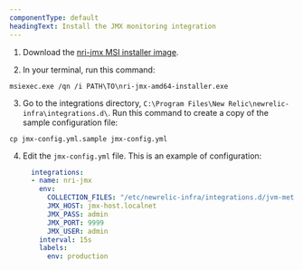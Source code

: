 ```yaml
---
componentType: default
headingText: Install the JMX monitoring integration
---
```


1. Download the [nri-jmx MSI installer image](https://download.newrelic.com/infrastructure_agent/windows/integrations/nri-jmx/nri-jmx-amd64-installer.exe).

2. In your terminal, run this command:

  ```shell
  msiexec.exe /qn /i PATH\TO\nri-jmx-amd64-installer.exe
  ```

3. Go to the integrations directory, `C:\Program Files\New Relic\newrelic-infra\integrations.d\`. Run this command to create a copy of the sample configuration file:

  ```shell
  cp jmx-config.yml.sample jmx-config.yml
  ```

4. Edit the `jmx-config.yml` file. This is an example of configuration:

    ```yml
      integrations:
      - name: nri-jmx
        env:
          COLLECTION_FILES: "/etc/newrelic-infra/integrations.d/jvm-metrics.yml,/etc/newrelic-infra/integrations.d/tomcat-metrics.yml"
          JMX_HOST: jmx-host.localnet
          JMX_PASS: admin
          JMX_PORT: 9999
          JMX_USER: admin
        interval: 15s
        labels:
          env: production
    ```
